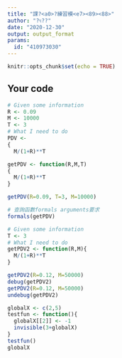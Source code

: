 ---
title: "課?<a0>?練習模<e7><89><88>"
author: "?୳??"
date: "2020-12-30"
output: output_format
params:
  id: "410973030"
---

```{r setup, include=FALSE}
knitr::opts_chunk$set(echo = TRUE)
```

## Your code

```{r}
# Given some information
R <- 0.09
M <- 10000
T <- 3
# What I need to do
PDV <- 
{
  M/(1+R)**T
```


```{r}
getPDV <- function(R,M,T) 
{
  M/(1+R)**T
}
```

```{r}
getPDV(R=0.09, T=3, M=10000)
```

```{r}
# 查詢函數formals arguments要求
formals(getPDV)
```

```{r}
# Given some information
T <- 3
# What I need to do
getPDV2 <- function(R,M){
  M/(1+R)**T
}
```

```{r}
getPDV2(R=0.12, M=50000)
debug(getPDV2)
getPDV2(R=0.12, M=50000)
undebug(getPDV2)
```
```{r}
globalX <- c(2,5)
testfun <- function(){
  globalX[[2]] <- -1
  invisible(3+globalX)
}
testfun()
globalX
```

